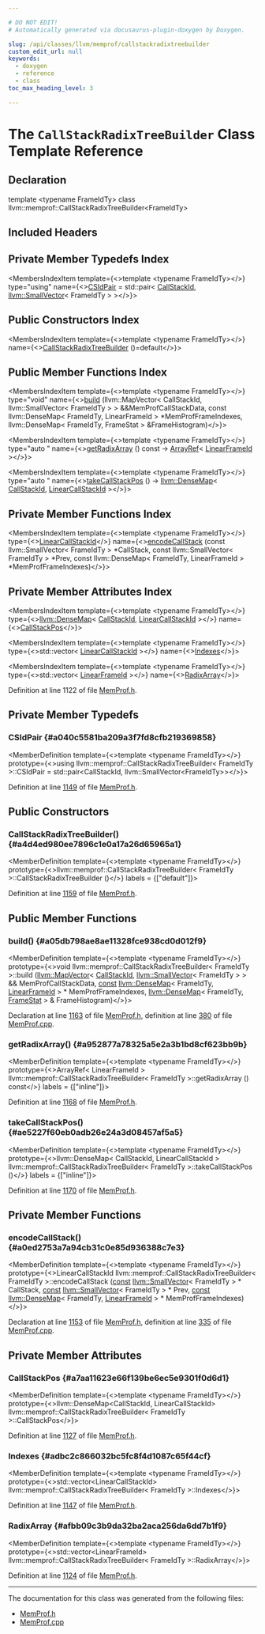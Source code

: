 ```yaml
---

# DO NOT EDIT!
# Automatically generated via docusaurus-plugin-doxygen by Doxygen.

slug: /api/classes/llvm/memprof/callstackradixtreebuilder
custom_edit_url: null
keywords:
  - doxygen
  - reference
  - class
toc_max_heading_level: 3

---
```





# The `CallStackRadixTreeBuilder` Class Template Reference

<DoxygenPage pluginConfig={pluginConfig}>



## Declaration

<CodeBlock>template &lt;typename FrameIdTy&gt;
class llvm::memprof::CallStackRadixTreeBuilder&lt;FrameIdTy&gt;</CodeBlock>

## Included Headers

<IncludesList>
<IncludesListItem
  filePath="llvm/ProfileData/MemProf.h"
  permalink="/docs/api/files/include/include/llvm/include/llvm/profiledata/memprof-h"
  isLocal="true" />
</IncludesList>

## Private Member Typedefs Index

<MembersIndex>

<MembersIndexItem
  template={<>template &lt;typename FrameIdTy&gt;</>}
  type="using"
  name={<><a href="#a040c5581ba209a3f7fd8cfb219369858">CSIdPair</a> = std::pair&lt; <a href="/docs/api/namespaces/llvm/memprof/#acccd58d8f1e260d41aec72e4ce5e847f">CallStackId</a>, <a href="/docs/api/classes/llvm/smallvector">llvm::SmallVector</a>&lt; FrameIdTy &gt; &gt;</>}>
</MembersIndexItem>

</MembersIndex>

## Public Constructors Index

<MembersIndex>

<MembersIndexItem
  template={<>template &lt;typename FrameIdTy&gt;</>}
  name={<><a href="#a4d4ed980ee7896c1e0a17a26d65965a1">CallStackRadixTreeBuilder</a> ()=default</>}>
</MembersIndexItem>

</MembersIndex>

## Public Member Functions Index

<MembersIndex>

<MembersIndexItem
  template={<>template &lt;typename FrameIdTy&gt;</>}
  type="void"
  name={<><a href="#a05db798ae8ae11328fce938cd0d012f9">build</a> (llvm::MapVector&lt; CallStackId, llvm::SmallVector&lt; FrameIdTy &gt; &gt; &amp;&amp;MemProfCallStackData, const llvm::DenseMap&lt; FrameIdTy, LinearFrameId &gt; &#42;MemProfFrameIndexes, llvm::DenseMap&lt; FrameIdTy, FrameStat &gt; &amp;FrameHistogram)</>}>
</MembersIndexItem>

<MembersIndexItem
  template={<>template &lt;typename FrameIdTy&gt;</>}
  type="auto "
  name={<><a href="#a952877a78325a5e2a3b1bd8cf623bb9b">getRadixArray</a> () const -&gt; <a href="/docs/api/classes/llvm/arrayref">ArrayRef</a>&lt; <a href="/docs/api/namespaces/llvm/memprof/#ac8f2e9a6f336bcafc02bbe895a6bf6db">LinearFrameId</a> &gt;</>}>
</MembersIndexItem>

<MembersIndexItem
  template={<>template &lt;typename FrameIdTy&gt;</>}
  type="auto "
  name={<><a href="#ae5227f60eb0adb26e24a3d08457af5a5">takeCallStackPos</a> () -&gt; <a href="/docs/api/classes/llvm/densemap">llvm::DenseMap</a>&lt; <a href="/docs/api/namespaces/llvm/memprof/#acccd58d8f1e260d41aec72e4ce5e847f">CallStackId</a>, <a href="/docs/api/namespaces/llvm/memprof/#a271f954222d61bd5dc7f5cb5dd836b52">LinearCallStackId</a> &gt;</>}>
</MembersIndexItem>

</MembersIndex>

## Private Member Functions Index

<MembersIndex>

<MembersIndexItem
  template={<>template &lt;typename FrameIdTy&gt;</>}
  type={<><a href="/docs/api/namespaces/llvm/memprof/#a271f954222d61bd5dc7f5cb5dd836b52">LinearCallStackId</a></>}
  name={<><a href="#a0ed2753a7a94cb31c0e85d936388c7e3">encodeCallStack</a> (const llvm::SmallVector&lt; FrameIdTy &gt; &#42;CallStack, const llvm::SmallVector&lt; FrameIdTy &gt; &#42;Prev, const llvm::DenseMap&lt; FrameIdTy, LinearFrameId &gt; &#42;MemProfFrameIndexes)</>}>
</MembersIndexItem>

</MembersIndex>

## Private Member Attributes Index

<MembersIndex>

<MembersIndexItem
  template={<>template &lt;typename FrameIdTy&gt;</>}
  type={<><a href="/docs/api/classes/llvm/densemap">llvm::DenseMap</a>&lt; <a href="/docs/api/namespaces/llvm/memprof/#acccd58d8f1e260d41aec72e4ce5e847f">CallStackId</a>, <a href="/docs/api/namespaces/llvm/memprof/#a271f954222d61bd5dc7f5cb5dd836b52">LinearCallStackId</a> &gt;</>}
  name={<><a href="#a7aa11623e66f139be6ec5e9301f0d6d1">CallStackPos</a></>}>
</MembersIndexItem>

<MembersIndexItem
  template={<>template &lt;typename FrameIdTy&gt;</>}
  type={<>std::vector&lt; <a href="/docs/api/namespaces/llvm/memprof/#a271f954222d61bd5dc7f5cb5dd836b52">LinearCallStackId</a> &gt;</>}
  name={<><a href="#adbc2c866032bc5fc8f4d1087c65f44cf">Indexes</a></>}>
</MembersIndexItem>

<MembersIndexItem
  template={<>template &lt;typename FrameIdTy&gt;</>}
  type={<>std::vector&lt; <a href="/docs/api/namespaces/llvm/memprof/#ac8f2e9a6f336bcafc02bbe895a6bf6db">LinearFrameId</a> &gt;</>}
  name={<><a href="#afbb09c3b9da32ba2aca256da6dd7b1f9">RadixArray</a></>}>
</MembersIndexItem>

</MembersIndex>


Definition at line 1122 of file <a href="/docs/api/files/include/include/llvm/include/llvm/profiledata/memprof-h">MemProf.h</a>.

<SectionDefinition>

## Private Member Typedefs

### CSIdPair {#a040c5581ba209a3f7fd8cfb219369858}

<MemberDefinition
  template={<>template &lt;typename FrameIdTy&gt;</>}
  prototype={<>using llvm::memprof::CallStackRadixTreeBuilder&lt; FrameIdTy &gt;::CSIdPair =  std::pair&lt;CallStackId, llvm::SmallVector&lt;FrameIdTy&gt;&gt;</>}>

Definition at line <a href="/docs/api/files/include/include/llvm/include/llvm/profiledata/memprof-h/#l01149">1149</a> of file <a href="/docs/api/files/include/include/llvm/include/llvm/profiledata/memprof-h">MemProf.h</a>.
</MemberDefinition>

</SectionDefinition>

<SectionDefinition>

## Public Constructors

### CallStackRadixTreeBuilder() {#a4d4ed980ee7896c1e0a17a26d65965a1}

<MemberDefinition
  template={<>template &lt;typename FrameIdTy&gt;</>}
  prototype={<>llvm::memprof::CallStackRadixTreeBuilder&lt; FrameIdTy &gt;::CallStackRadixTreeBuilder ()</>}
  labels = {["default"]}>

Definition at line <a href="/docs/api/files/include/include/llvm/include/llvm/profiledata/memprof-h/#l01159">1159</a> of file <a href="/docs/api/files/include/include/llvm/include/llvm/profiledata/memprof-h">MemProf.h</a>.
</MemberDefinition>

</SectionDefinition>

<SectionDefinition>

## Public Member Functions

### build() {#a05db798ae8ae11328fce938cd0d012f9}

<MemberDefinition
  template={<>template &lt;typename FrameIdTy&gt;</>}
  prototype={<>void llvm::memprof::CallStackRadixTreeBuilder&lt; FrameIdTy &gt;::build (<a href="/docs/api/classes/llvm/mapvector">llvm::MapVector</a>&lt; <a href="/docs/api/namespaces/llvm/memprof/#acccd58d8f1e260d41aec72e4ce5e847f">CallStackId</a>, <a href="/docs/api/classes/llvm/smallvector">llvm::SmallVector</a>&lt; FrameIdTy &gt; &gt; &amp;&amp; MemProfCallStackData, <a href="/docs/api/files/lib/lib/target/lib/target/aarch64/aarch64promoteconstant-cpp/#a90f8350fecae261c25be85d38b451bff">const</a> <a href="/docs/api/classes/llvm/densemap">llvm::DenseMap</a>&lt; FrameIdTy, <a href="/docs/api/namespaces/llvm/memprof/#ac8f2e9a6f336bcafc02bbe895a6bf6db">LinearFrameId</a> &gt; &#42; MemProfFrameIndexes, <a href="/docs/api/classes/llvm/densemap">llvm::DenseMap</a>&lt; FrameIdTy, <a href="/docs/api/structs/llvm/memprof/framestat">FrameStat</a> &gt; &amp; FrameHistogram)</>}>

Declaration at line <a href="/docs/api/files/include/include/llvm/include/llvm/profiledata/memprof-h/#l01163">1163</a> of file <a href="/docs/api/files/include/include/llvm/include/llvm/profiledata/memprof-h">MemProf.h</a>, definition at line <a href="/docs/api/files/lib/lib/profiledata/memprof-cpp/#l00380">380</a> of file <a href="/docs/api/files/lib/lib/profiledata/memprof-cpp">MemProf.cpp</a>.
</MemberDefinition>

### getRadixArray() {#a952877a78325a5e2a3b1bd8cf623bb9b}

<MemberDefinition
  template={<>template &lt;typename FrameIdTy&gt;</>}
  prototype={<>ArrayRef&lt; LinearFrameId &gt; llvm::memprof::CallStackRadixTreeBuilder&lt; FrameIdTy &gt;::getRadixArray () const</>}
  labels = {["inline"]}>

Definition at line <a href="/docs/api/files/include/include/llvm/include/llvm/profiledata/memprof-h/#l01168">1168</a> of file <a href="/docs/api/files/include/include/llvm/include/llvm/profiledata/memprof-h">MemProf.h</a>.
</MemberDefinition>

### takeCallStackPos() {#ae5227f60eb0adb26e24a3d08457af5a5}

<MemberDefinition
  template={<>template &lt;typename FrameIdTy&gt;</>}
  prototype={<>llvm::DenseMap&lt; CallStackId, LinearCallStackId &gt; llvm::memprof::CallStackRadixTreeBuilder&lt; FrameIdTy &gt;::takeCallStackPos ()</>}
  labels = {["inline"]}>

Definition at line <a href="/docs/api/files/include/include/llvm/include/llvm/profiledata/memprof-h/#l01170">1170</a> of file <a href="/docs/api/files/include/include/llvm/include/llvm/profiledata/memprof-h">MemProf.h</a>.
</MemberDefinition>

</SectionDefinition>

<SectionDefinition>

## Private Member Functions

### encodeCallStack() {#a0ed2753a7a94cb31c0e85d936388c7e3}

<MemberDefinition
  template={<>template &lt;typename FrameIdTy&gt;</>}
  prototype={<>LinearCallStackId llvm::memprof::CallStackRadixTreeBuilder&lt; FrameIdTy &gt;::encodeCallStack (<a href="/docs/api/files/lib/lib/target/lib/target/aarch64/aarch64promoteconstant-cpp/#a90f8350fecae261c25be85d38b451bff">const</a> <a href="/docs/api/classes/llvm/smallvector">llvm::SmallVector</a>&lt; FrameIdTy &gt; &#42; CallStack, <a href="/docs/api/files/lib/lib/target/lib/target/aarch64/aarch64promoteconstant-cpp/#a90f8350fecae261c25be85d38b451bff">const</a> <a href="/docs/api/classes/llvm/smallvector">llvm::SmallVector</a>&lt; FrameIdTy &gt; &#42; Prev, <a href="/docs/api/files/lib/lib/target/lib/target/aarch64/aarch64promoteconstant-cpp/#a90f8350fecae261c25be85d38b451bff">const</a> <a href="/docs/api/classes/llvm/densemap">llvm::DenseMap</a>&lt; FrameIdTy, <a href="/docs/api/namespaces/llvm/memprof/#ac8f2e9a6f336bcafc02bbe895a6bf6db">LinearFrameId</a> &gt; &#42; MemProfFrameIndexes)</>}>

Declaration at line <a href="/docs/api/files/include/include/llvm/include/llvm/profiledata/memprof-h/#l01153">1153</a> of file <a href="/docs/api/files/include/include/llvm/include/llvm/profiledata/memprof-h">MemProf.h</a>, definition at line <a href="/docs/api/files/lib/lib/profiledata/memprof-cpp/#l00335">335</a> of file <a href="/docs/api/files/lib/lib/profiledata/memprof-cpp">MemProf.cpp</a>.
</MemberDefinition>

</SectionDefinition>

<SectionDefinition>

## Private Member Attributes

### CallStackPos {#a7aa11623e66f139be6ec5e9301f0d6d1}

<MemberDefinition
  template={<>template &lt;typename FrameIdTy&gt;</>}
  prototype={<>llvm::DenseMap&lt;CallStackId, LinearCallStackId&gt; llvm::memprof::CallStackRadixTreeBuilder&lt; FrameIdTy &gt;::CallStackPos</>}>

Definition at line <a href="/docs/api/files/include/include/llvm/include/llvm/profiledata/memprof-h/#l01127">1127</a> of file <a href="/docs/api/files/include/include/llvm/include/llvm/profiledata/memprof-h">MemProf.h</a>.
</MemberDefinition>

### Indexes {#adbc2c866032bc5fc8f4d1087c65f44cf}

<MemberDefinition
  template={<>template &lt;typename FrameIdTy&gt;</>}
  prototype={<>std::vector&lt;LinearCallStackId&gt; llvm::memprof::CallStackRadixTreeBuilder&lt; FrameIdTy &gt;::Indexes</>}>

Definition at line <a href="/docs/api/files/include/include/llvm/include/llvm/profiledata/memprof-h/#l01147">1147</a> of file <a href="/docs/api/files/include/include/llvm/include/llvm/profiledata/memprof-h">MemProf.h</a>.
</MemberDefinition>

### RadixArray {#afbb09c3b9da32ba2aca256da6dd7b1f9}

<MemberDefinition
  template={<>template &lt;typename FrameIdTy&gt;</>}
  prototype={<>std::vector&lt;LinearFrameId&gt; llvm::memprof::CallStackRadixTreeBuilder&lt; FrameIdTy &gt;::RadixArray</>}>

Definition at line <a href="/docs/api/files/include/include/llvm/include/llvm/profiledata/memprof-h/#l01124">1124</a> of file <a href="/docs/api/files/include/include/llvm/include/llvm/profiledata/memprof-h">MemProf.h</a>.
</MemberDefinition>

</SectionDefinition>

<hr/>

The documentation for this class was generated from the following files:

<ul>
<li><a href="/docs/api/files/include/include/llvm/include/llvm/profiledata/memprof-h">MemProf.h</a></li>
<li><a href="/docs/api/files/lib/lib/profiledata/memprof-cpp">MemProf.cpp</a></li>
</ul>

</DoxygenPage>
